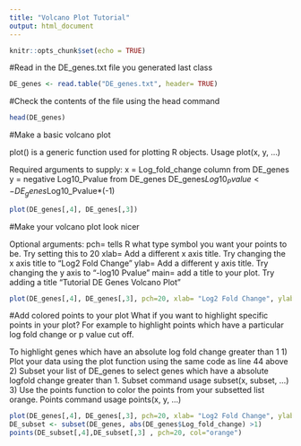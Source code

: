 ```yaml
---
title: "Volcano Plot Tutorial"
output: html_document
---
```


```r
knitr::opts_chunk$set(echo = TRUE)
```

#Read in the DE_genes.txt file you generated last class
```r
DE_genes <- read.table("DE_genes.txt", header= TRUE)
```

#Check the contents of the file using the head command
```r
head(DE_genes)
```

#Make a basic volcano plot

plot() is a generic function used for plotting R objects. 
Usage plot(x, y, ...)

Required arguments to supply:
x = Log_fold_change column from DE_genes
y = negative Log10_Pvalue from DE_genes
DE_genes$Log10_Pvalue <- DE_genes$Log10_Pvalue*(-1)

```r
plot(DE_genes[,4], DE_genes[,3])
```

#Make your volcano plot look nicer

Optional arguments:
pch= tells R what type symbol you want your points to be. Try setting this to 20
xlab= Add a different x axis title. Try changing the x axis title to "Log2 Fold Change"
ylab= Add a different y axis title. Try changing the y axis to "-log10 Pvalue"
main= add a title to your plot. Try adding a title "Tutorial DE Genes Volcano Plot"


```r
plot(DE_genes[,4], DE_genes[,3], pch=20, xlab= "Log2 Fold Change", ylab= "-log10 Pvalue", main= "Tutorial DE Genes Volcano Plot")
```


#Add colored points to your plot
What if you want to highlight specific points in your plot? For example to highlight points which have a particular log fold change or p value cut off. 

To highlight genes which have an absolute log fold change greater than 1
1) Plot your data using the plot function using the same code as line 44 above
2) Subset your list of DE_genes to select genes which have a absolute logfold change greater than 1. Subset command usage subset(x, subset, ...)
3) Use the points function to color the points from your subsetted list orange. Points command usage points(x, y, ...) 

```r
plot(DE_genes[,4], DE_genes[,3], pch=20, xlab= "Log2 Fold Change", ylab= "-log10 Pvalue", main= "Tutorial DE Genes Volcano Plot")
DE_subset <- subset(DE_genes, abs(DE_genes$Log_fold_change) >1)
points(DE_subset[,4],DE_subset[,3] , pch=20, col="orange")

```


